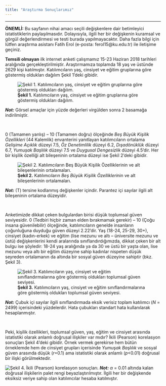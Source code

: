 ```yaml
---
title: "Araştırma Sonuçlarımız"
---
```


---
<!-- Global site tag (gtag.js) - Google Analytics -->
<script async src="https://www.googletagmanager.com/gtag/js?id=UA-166022435-1"></script>
<script>
  window.dataLayer = window.dataLayer || [];
  function gtag(){dataLayer.push(arguments);}
  gtag('js', new Date());

  gtag('config', 'UA-166022435-1');
</script>
<b>ÖNEMLİ:</b> Bu sayfanın nihai amacı seçili değişkenlere dair betimleyici istatistiklerin paylaşılmasıdır. Dolayısıyla, ilgili her bir değişkenin kuramsal ve görgül değerlendirmesi ve testi burada yapılmayacaktır. Daha fazla bilgi için lütfen araştırma asistanı Fatih Erol (e-posta: ferol15@ku.edu.tr) ile iletişime geçiniz.

<b>Temsili olmayan</b>  ilk internet anketi çalışmamız 15-23 Haziran 2018 tarihleri aralığında gerçekleştirilmiştir. Araştırmamıza toplamda 18 yaş ve üstünde 2629 kişi katılmıştır. Katılımcıların yaş, cinsiyet ve eğitim gruplarına göre göstermiş oldukları dağılım Şekil 1’deki gibidir.

![<b>Şekil 1.</b> Katılımcıların yaş, cinsiyet ve eğitim gruplarına göre göstermiş oldukları dağılım.](table.png)

<b><i>Not:</i></b> Görsel amaçlar için yüzde değerleri virgülden sonra 2 basamağa indirilmiştir. 

<br>

0 (Tamamen yanlış) – 10 (Tamamen doğru) ölçeğinde <i>Beş Büyük Kişilik Özellikleri</i> (44 Kalemlik) envanterini yanıtlayan katılımcıların ortalama <i>Gelişime Açıklık</i> düzeyi 7.5, <i>Öz Denetimlilik</i> düzeyi 6.2, <i>Dışadönüklük</i> düzeyi 6.7, <i>Yumuşak Başlılık</i> düzeyi 7.5 ve <i>Duygusal Dengesizlik</i> düzeyi 4.5’dir. Her bir kişilik özelliği alt bileşeninin ortalama düzeyi ise Şekil 2’deki gibidir. 

![<b>Şekil 2.</b> Katılımcıların <i>Beş Büyük Kişilik Özellikleri</i>nin ve alt bileşenlerinin ortalamaları.](circular_plot.png)

<b><i>Not:</i></b> (T) tersine kodlanmış değişkenler içindir. Parantez içi sayılar ilgili alt bileşeninin ortalama düzeyidir. 

<br>

Anketimizde dikkat çeken bulgulardan birisi düşük toplumsal güven seviyesidir. 0 (Tedbiri hiçbir zaman elden bırakmamak gerekir) – 10 (Çoğu insana güvenilebilir) ölçeğinde, katılımcıların genelde insanların çoğunluğuna duyduğu güven düzeyi 2.22’dir. Yaş (18-24, 25-29, 30+), cinsiyet (kadın-erkek) ve eğitim (lise mezunu ve altı – üniversite mezunu ve üstü) değişkenlerini kendi aralarında sınıflandırdığımızda, dikkat çeken bir alt bulgu ise şöyledir: 18-24 yaş aralığında ya da 30 ve üstü bir yaşta olan, lise mezunu veya altı bir eğitim düzeyine sahip kadınlar nispeten düşük seyreden ortalamanın da altında bir sosyal güven düzeyine sahiptir (bkz. Şekil 3). 

![<b>Şekil 3.</b> Katılımcıların yaş, cinsiyet ve eğitim sınıflandırmalarına göre göstermiş oldukları toplumsal güven seviyesi.](social_trust.png)

<b><i>Not:</i></b> Çubuk içi sayılar ilgili sınıflandırmada eksik verisiz toplam katılımcı (<i>N</i> = 2499) içerisindeki yüzdelerdir. Hata çubukları standart hata kullanılarak hesaplanmıştır. 

<br>

Peki, kişilik özellikleri, toplumsal güven, yaş, eğitim ve cinsiyet arasında istatistiki olarak anlamlı doğrusal ilişkiler var mıdır? İkili (Pearson) korelasyon sonuçları Şekil 4’deki gibidir. Örnek vermek gerekirse hem bütün örneklemde hem de cinsiyet grupları içerisinde <i>Yumuşak Başlılık</i> ve sosyal güven arasında düşük (<i>r</i>=0.1) ama istatistiki olarak anlamlı (<i>p</i><0.01) doğrusal bir ilişki görülmektedir. 

![<b>Şekil 4.</b> İkili (Pearson) korelasyon sonuçları.](corr.png)
<b><i>Not:</i></b> $\alpha$ = 0.01 altında kalan doğrusal ilişkilerin palet rengi beyazlaştırılmıştır. İlgili her bir değişkende eksiksiz veriye sahip olan katılımcılar hesaba katılmıştır. 

